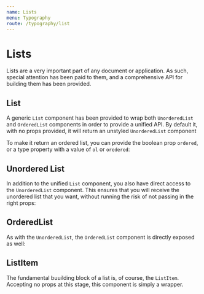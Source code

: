 ```yaml
---
name: Lists
menu: Typography
route: /typography/list
---
```




<GlobalStyle />

# Lists

Lists are a very important part of any document or application. As such, special
attention has been paid to them, and a comprehensive API for building them has been
provided.

## List

A generic `List` component has been provided to wrap both `UnorderedList` and
`OrderedList` components in order to provide a unified API. By default it, with
no props provided, it will return an unstyled `UnorderedList` component



To make it return an ordered list, you can provide the boolean prop `ordered`,
or a type property with a value of `ol` or `oredered`:


## Unordered List

In addition to the unified `List` component, you also have direct access to the
`UnorderedList` component. This ensures that you will receive the unordered list
that you want, without running the risk of not passing in the right props:


## OrderedList

As with the `UnorderedList`, the `OrderedList` component is directly exposed as well:



## ListItem

The fundamental buuilding block of a list is, of course, the `ListItem`. Accepting
no props at this stage, this component is simply a wrapper.

